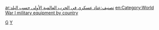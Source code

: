 {{Categories by country|nocat}}
[[Category:一战武器|G]]
[[Category:各国武器|Y]]

[[ar:تصنيف:عتاد_عسكري_في_الحرب_العالمية_الأولى_حسب_البلد|ar:تصنيف:عتاد عسكري في الحرب العالمية الأولى حسب البلد]]
[[en:Category:World_War_I_military_equipment_by_country|en:Category:World War I military equipment by country]]